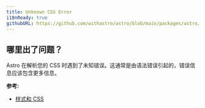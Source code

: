 ```yaml
---
title: Unknown CSS Error
i18nReady: true
githubURL: https://github.com/withastro/astro/blob/main/packages/astro/src/core/errors/errors-data.ts
---
```


<DontEditWarning />


## 哪里出了问题？
Astro 在解析您的 CSS 时遇到了未知错误。这通常是由语法错误引起的，错误信息应该包含更多信息。

**参考:**
-  [样式和 CSS](/en/guides/styling/)
